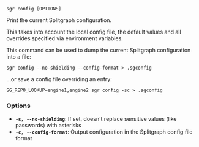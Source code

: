 
```sgr config [OPTIONS] ```

Print the current Splitgraph configuration.

This takes into account the local config file, the default values
and all overrides specified via environment variables.

This command can be used to dump the current Splitgraph configuration into a file:

    sgr config --no-shielding --config-format > .sgconfig

...or save a config file overriding an entry:

    SG_REPO_LOOKUP=engine1,engine2 sgr config -sc > .sgconfig

### Options

  * **`-s, --no-shielding`**: If set, doesn't replace sensitive values (like passwords) with asterisks
  * **`-c, --config-format`**: Output configuration in the Splitgraph config file format
